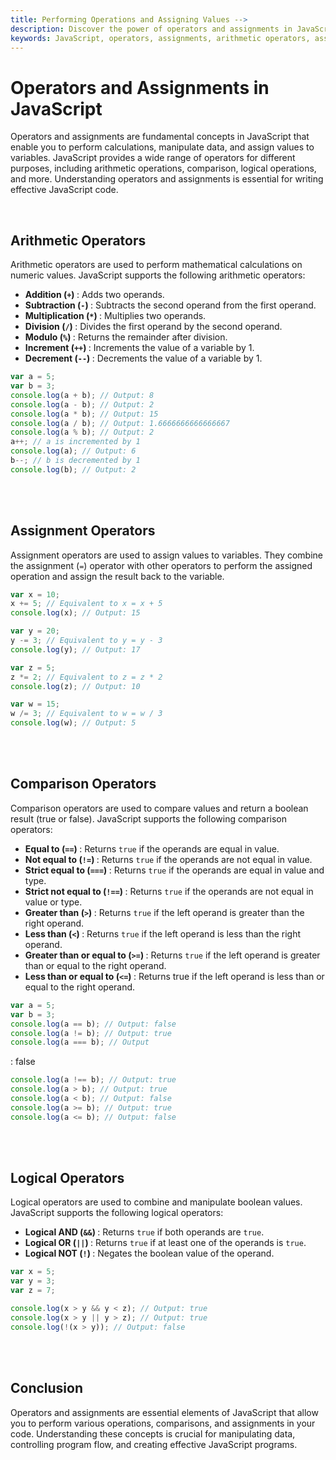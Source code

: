 ```yaml
---
title: Performing Operations and Assigning Values -->
description: Discover the power of operators and assignments in JavaScript. Learn about arithmetic operators for mathematical calculations, assignment operators for assigning values, comparison operators for making comparisons, and logical operators for manipulating boolean values. Master the art of performing operations and assigning values in JavaScript. -->
keywords: JavaScript, operators, assignments, arithmetic operators, assignment operators, comparison operators, logical operators, programming fundamentals
---
```


# Operators and Assignments in JavaScript

Operators and assignments are fundamental concepts in JavaScript that enable you to perform calculations, manipulate data, and assign values to variables. JavaScript provides a wide range of operators for different purposes, including arithmetic operations, comparison, logical operations, and more. Understanding operators and assignments is essential for writing effective JavaScript code.

<br />

## Arithmetic Operators

Arithmetic operators are used to perform mathematical calculations on numeric values. JavaScript supports the following arithmetic operators:

- <strong>Addition (`+`) </strong> : Adds two operands.
- <strong>Subtraction (`-`) </strong> : Subtracts the second operand from the first
  operand.
- <strong>Multiplication (`*`) </strong> : Multiplies two operands.
- <strong>Division (`/`) </strong> : Divides the first operand by the second operand.
- <strong>Modulo (`%`) </strong> : Returns the remainder after division.
- <strong>Increment (`++`) </strong> : Increments the value of a variable by 1.
- <strong>Decrement (`--`) </strong> : Decrements the value of a variable by 1.

```js
var a = 5;
var b = 3;
console.log(a + b); // Output: 8
console.log(a - b); // Output: 2
console.log(a * b); // Output: 15
console.log(a / b); // Output: 1.6666666666666667
console.log(a % b); // Output: 2
a++; // a is incremented by 1
console.log(a); // Output: 6
b--; // b is decremented by 1
console.log(b); // Output: 2
```

<br />
<br />

## Assignment Operators

Assignment operators are used to assign values to variables. They combine the assignment (`=`) operator with other operators to perform the assigned operation and assign the result back to the variable.

```js
var x = 10;
x += 5; // Equivalent to x = x + 5
console.log(x); // Output: 15

var y = 20;
y -= 3; // Equivalent to y = y - 3
console.log(y); // Output: 17

var z = 5;
z *= 2; // Equivalent to z = z * 2
console.log(z); // Output: 10

var w = 15;
w /= 3; // Equivalent to w = w / 3
console.log(w); // Output: 5
```

<br />
<br />

## Comparison Operators

Comparison operators are used to compare values and return a boolean result (true or false). JavaScript supports the following comparison operators:

- <strong> Equal to (`==`) </strong> : Returns `true` if the operands are equal in
  value.
- <strong> Not equal to (`!=`) </strong> : Returns `true` if the operands are not
  equal in value.
- <strong>Strict equal to (`===`) </strong> : Returns `true` if the operands are
  equal in value and type.
- <strong>Strict not equal to (`!==`) </strong> : Returns `true` if the operands
  are not equal in value or type.
- <strong>Greater than (`>`) </strong> : Returns `true` if the left operand is greater
  than the right operand.
- <strong>Less than (`<`) </strong> : Returns `true` if the left operand is less than the right operand.
- <strong>Greater than or equal to (`>=`) </strong> : Returns `true` if the left
  operand is greater than or equal to the right operand.
- <strong>Less than or equal to (`<=`) </strong> : Returns true if the left operand is less than or equal to the right operand.

```js
var a = 5;
var b = 3;
console.log(a == b); // Output: false
console.log(a != b); // Output: true
console.log(a === b); // Output
```

: false

```js
console.log(a !== b); // Output: true
console.log(a > b); // Output: true
console.log(a < b); // Output: false
console.log(a >= b); // Output: true
console.log(a <= b); // Output: false
```

<br />
<br />

## Logical Operators

Logical operators are used to combine and manipulate boolean values. JavaScript supports the following logical operators:

- <strong>Logical AND (`&&`) </strong> : Returns `true` if both operands are `true`.
- <strong>Logical OR (`||`) </strong> : Returns `true` if at least one of the operands
  is `true`.
- <strong>Logical NOT (`!`) </strong> : Negates the boolean value of the operand.

```javascript
var x = 5;
var y = 3;
var z = 7;

console.log(x > y && y < z); // Output: true
console.log(x > y || y > z); // Output: true
console.log(!(x > y)); // Output: false
```

<br />
<br />

## Conclusion

Operators and assignments are essential elements of JavaScript that allow you to perform various operations, comparisons, and assignments in your code. Understanding these concepts is crucial for manipulating data, controlling program flow, and creating effective JavaScript programs.
